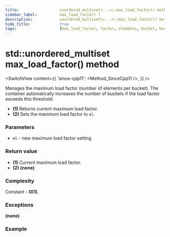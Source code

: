 ```yaml
---
title:					unordered_multiset<...>::max_load_factor() method
sidebar_label:			max_load_factor( )
description:			unordered_multiset\<...>::max_load_factor() method C++ documentation
hide_title:				true
tags:					[max_load_factor, factor, elements, bucket, buckets]
---
```



<!----------------- Codes ---------------------->


# std::unordered_multiset max_load_factor() method

<SwitchView content={{
    'since-cpp11': <Method_SinceCpp11 />,
    }} />

Manages the maximum load factor (number of elements per bucket).
The container automatically increases the number of buckets if the load factor exceeds this threshold.

 - **(1)** Returns current maximum load factor.
 - **(2)** Sets the maximum load factor to `ml`.

### Parameters

 - `ml` - new maximum load factor setting

### Return value

 - **(1)** Current maximum load factor.
 - **(2)** **(none)**

### Complexity

Constant - **O(1)**.

### Exceptions

**(none)**

### Example

<ImproveSection />
